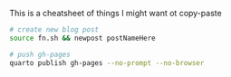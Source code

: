 This is a cheatsheet of things I might want ot copy-paste

```bash
# create new blog post
source fn.sh && newpost postNameHere

# push gh-pages
quarto publish gh-pages --no-prompt --no-browser
```